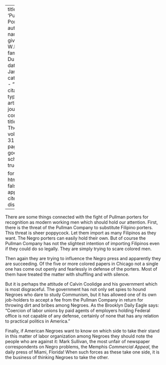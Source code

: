 
---
title: 'Pullman Porters'
author:
  - name:
      given: W.E.B.
      family: Du Bois
date: Jan. 1926
categories: 
  - ""
citation: 
  type: article-journal
  container-title: The Crisis
  volume: 31
  issue: 3
  page: 113
google-scholar: true

format:
  html:
    toc: false
    appendix-cite-as: display
---



There are some things connected with the fight of Pullman porters for recognition as modern working men which should hold our attention. First, there is the threat of the Pullman Company to substitute Filipino porters. This threat is sheer poppycock. Let them import as many Filipinos as they want. The Negro porters can easily hold their own. But of course the Pullman Company has not the slightest intention of importing Filipinos even if they could do so legally. They are simply trying to scare colored men. 

Then again they are trying to influence the Negro press and apparently they are succeeding. Of the five or more colored papers in Chicago not a single one has come out openly and fearlessly in defense of the porters. Most of them have treated the matter with shuffling and with silence. 

But it is perhaps the attitude of Calvin Coolidge and his government which is most disgraceful. The government has not only set spies to hound Negroes who dare to study Communism, but it has allowed one of its own job-holders to accept a fee from the Pullman Company in return for throwing dirt and bribes among Negroes. As the Brooklyn Daily Eagle says: "Coercion of labor unions by paid agents of employers holding Federal office is not capable of any defense, certainly of none that has any relation to practical politics in America." 

Finally, if American Negroes want to know on which side to take their stand in this matter of labor organization among Negroes they should note the people who are against it: Mark Sullivan, the most unfair of newspaper correspondents on Negro problems, the Memphis *Commercial Appeal*, the daily press of Miami, Florida! When such forces as these take one side, it is the business of thinking Negroes to take the other. 

